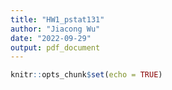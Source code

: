 ```yaml
---
title: "HW1_pstat131"
author: "Jiacong Wu"
date: "2022-09-29"
output: pdf_document
---
```


```r
knitr::opts_chunk$set(echo = TRUE)
```

